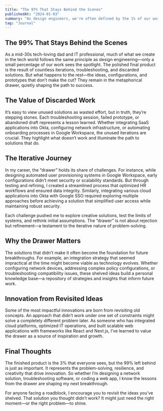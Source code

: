 ```yaml
---
title: "The 97% That Stays Behind the Scenes"
publishedAt: "2024-01-03"
summary: "As design engineers, we're often defined by the 1% of our work that makes it into the final product."
tag: "Journal"
---
```


## The 99% That Stays Behind the Scenes

As a mid-30s tech-loving dad and IT professional, much of what we create in the tech world follows the same principle as design engineering—only a small percentage of our work sees the spotlight. The polished final product is the result of countless iterations, troubleshooting, and discarded solutions. But what happens to the rest—the ideas, configurations, and prototypes that don’t make the cut? They remain in the metaphorical drawer, quietly shaping the path to success.

## The Value of Discarded Work

It’s easy to view unused solutions as wasted effort, but in truth, they’re stepping stones. Each troubleshooting session, failed prototype, or abandoned draft represents a lesson learned. Whether integrating SaaS applications into Okta, configuring network infrastructure, or automating onboarding processes in Google Workspace, the unused iterations are crucial. They highlight what doesn’t work and illuminate the path to solutions that do.

## The Iterative Journey

In my career, the “drawer” holds its share of challenges. For instance, while designing automated user provisioning systems in Google Workspace, early configurations didn’t meet security or scalability standards. But through testing and refining, I created a streamlined process that optimized HR workflows and ensured data integrity. Similarly, integrating various cloud applications into Okta with Google SSO required exploring multiple approaches before achieving a solution that simplified user access while maintaining robust security.

Each challenge pushed me to explore creative solutions, test the limits of systems, and rethink initial assumptions. The “drawer” is not about rejection but refinement—a testament to the iterative nature of problem-solving.

## Why the Drawer Matters

The solutions that didn’t make it often become the foundation for future breakthroughs. For example, an integration strategy that seemed impractical at the time might become viable as technology evolves. Whether configuring network devices, addressing complex policy configurations, or troubleshooting compatibility issues, these shelved ideas build a personal knowledge base—a repository of strategies and insights that inform future work.

## Innovation from Revisited Ideas

Some of the most impactful innovations are born from revisiting old concepts. An approach that didn’t work under one set of constraints might solve a completely different problem later. As someone who has integrated cloud platforms, optimized IT operations, and built scalable web applications with frameworks like React and Next.js, I’ve learned to value the drawer as a source of inspiration and growth.

## Final Thoughts

The finished product is the 3% that everyone sees, but the 99% left behind is just as important. It represents the problem-solving, resilience, and creativity that drive innovation. So whether I’m designing a network solution, troubleshooting software, or coding a web app, I know the lessons from the drawer are shaping my next breakthrough.

For anyone facing a roadblock, I encourage you to revisit the ideas you’ve shelved. That solution you thought didn’t work? It might just need the right moment—or the right problem—to shine.